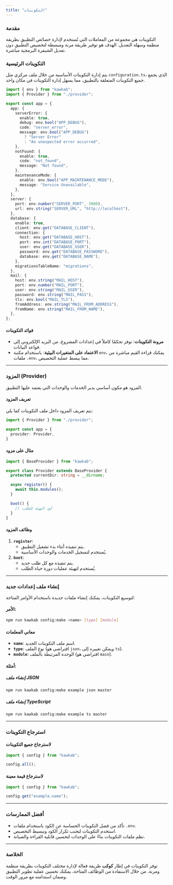 ```yaml
---
title: "التكوينات"
---
```


### مقدمة
التكوينات هي مجموعة من المعاملات التي تُستخدم لإدارة خصائص التطبيق بطريقة منظمة وسهلة التعديل. الهدف هو توفير طريقة مرنة ومبسطة لتخصيص التطبيق دون تعديل الشيفرة البرمجية مباشرة.

### **التكوينات الرئيسية**
يتم إدارة التكوينات الأساسية من خلال ملف مركزي مثل `configuration.ts`، الذي يجمع جميع التكوينات المتعلقة بالتطبيق، مما يسهل إدارة التكوينات في مكان واحد.

```typescript showLineNumbers copy filename="configuration.ts"
import { env } from "kawkab";
import { Provider } from "./provider";

export const app = {
  app: {
    serverError: {
      enable: true,
      debug: env.bool("APP_DEBUG"),
      code: "server_error",
      message: env.bool("APP_DEBUG")
        ? "Server Error"
        : "An unexpected error occurred",
    },
    notFound: {
      enable: true,
      code: "not_found",
      message: "Not found",
    },
    maintenanceMode: {
      enable: env.bool("APP_MAINTENANCE_MODE"),
      message: "Service Unavailable",
    },
  },
  server: {
    port: env.number("SERVER_PORT", 3000),
    url: env.string("SERVER_URL", "http://localhost"),
  },
  database: {
    enable: true,
    client: env.get("DATABASE_CLIENT"),
    connection: {
      host: env.get("DATABASE_HOST"),
      port: env.int("DATABASE_PORT"),
      user: env.get("DATABASE_USER"),
      password: env.get("DATABASE_PASSWORD"),
      database: env.get("DATABASE_NAME"),
    },
    migrationsTableName: "migrations",
  },
  mail: {
    host: env.string("MAIL_HOST"),
    port: env.number("MAIL_PORT"),
    user: env.string("MAIL_USER"),
    password: env.string("MAIL_PASS"),
    tls: env.bool("MAIL_TLS"),
    fromAddress: env.string("MAIL_FROM_ADDRESS"),
    fromName: env.string("MAIL_FROM_NAME"),
  },
};
```

#### **فوائد التكوينات**
- **مرونة التكوينات**: توفر تحكمًا كاملاً في إعدادات المشروع، من البريد الإلكتروني إلى قواعد البيانات.
- **الاعتماد على المتغيرات البيئية**: باستخدام مكتبة `env`، يمكنك قراءة القيم مباشرة من ملفات `.env`، مما يبسط عملية التخصيص.

---

### **المزود (Provider)**
المزود هو مكون أساسي يدير الخدمات والوحدات التي يعتمد عليها التطبيق.

#### **تعريف المزود**
يتم تعريف المزود داخل ملف التكوينات كما يلي:

```typescript showLineNumbers copy filename="configuration.ts"
import { Provider } from "./provider";

export const app = {
  provider: Provider,
}
```

#### **مثال على مزود**
```typescript showLineNumbers copy filename="provider.ts"
import { BaseProvider } from "kawkab";

export class Provider extends BaseProvider {
  protected currentDir: string = __dirname;

  async register() {
    await this.modules();
  }

  boot() {
    // كود التهيئة للطلب
  }
}
```

#### **وظائف المزود**
1. **`register`**: 
   - يتم تنفيذه أثناء بدء تشغيل التطبيق.
   - يُستخدم لتسجيل الخدمات والوحدات الأساسية.
2. **`boot`**:
   - يتم تنفيذه مع كل طلب جديد.
   - يُستخدم لتهيئة عمليات دورة حياة الطلب.

---

### **إنشاء ملف إعدادات جديد**
لتوسيع التكوينات، يمكنك إنشاء ملفات جديدة باستخدام الأوامر المتاحة:

#### **الأمر:**
```bash copy
npm run kawkab config:make <name> [type] [module]
```

#### **معاني المعلمات**
- **`name`**: اسم ملف التكوينات الجديد.
- **`type`**: نوع الملف (افتراضي هو `json`، ويمكن تغييره إلى `ts`).
- **`module`**: الوحدة المرتبطة بالملف (افتراضي هو `main`).

#### **أمثلة:**

##### إنشاء ملف JSON
```bash copy
npm run kawkab config:make example json master
```

##### إنشاء ملف TypeScript
```bash copy
npm run kawkab config:make example ts master
```

---

### **استرجاع التكوينات**

#### **لاسترجاع جميع التكوينات**
```typescript showLineNumbers copy
import { config } from "kawkab";

config.all();
```

#### **لاسترجاع قيمة معينة**
```typescript showLineNumbers copy
import { config } from "kawkab";

config.get("example.name");
```

---

### **أفضل الممارسات**
- تأكد من فصل التكوينات الحساسة عن الكود باستخدام ملفات `.env`.
- استخدم التكوينات لتجنب تكرار الكود وتبسيط التخصيص.
- نظم ملفات التكوينات بناءً على الوحدات لتحسين قابلية القراءة والصيانة.

---

### **الخلاصة**
توفر التكوينات في إطار **كوكب** طريقة فعالة لإدارة مختلف التكوينات بطريقة منظمة ومرنة. من خلال الاستفادة من الوظائف المتاحة، يمكنك تحسين عملية تطوير التطبيق وضمان استدامته مع مرور الوقت.